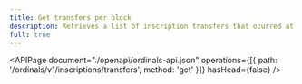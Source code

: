 ```yaml
---
title: Get transfers per block
description: Retrieves a list of inscription transfers that ocurred at a specific Bitcoin block.
full: true
---
```


<APIPage
  document="./openapi/ordinals-api.json"
  operations={[{ path: '/ordinals/v1/inscriptions/transfers', method: 'get' }]}
  hasHead={false}
/>